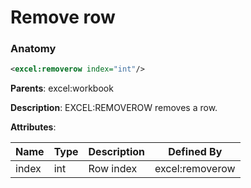 # Remove row

### Anatomy

```xml
<excel:removerow index="int"/>
```

**Parents**: excel:workbook

 **Description**:
 EXCEL:REMOVEROW removes a row.

**Attributes**:

| Name | Type | Description | Defined By |
| ---- | ---- | ----------- | ---------- |
| index | int | Row index | excel:removerow |


